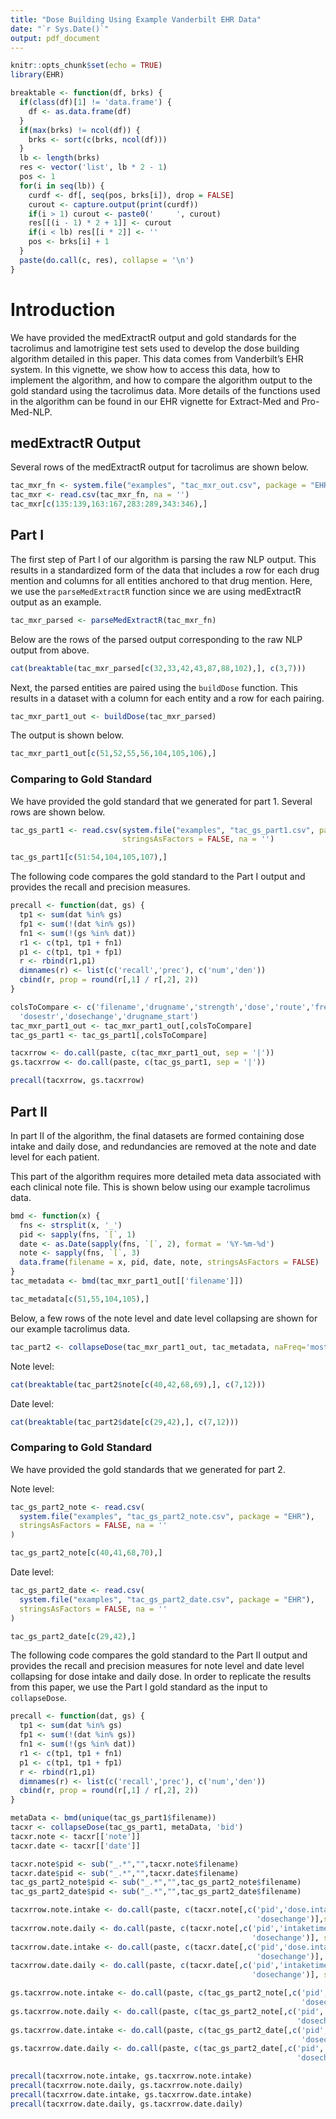 ```yaml
---
title: "Dose Building Using Example Vanderbilt EHR Data"
date: "`r Sys.Date()`"
output: pdf_document
---
```


<!--
%\VignetteEngine{knitr::rmarkdown}
%\VignetteIndexEntry{3. Dose Building Using Example Vanderbilt EHR Data}
%\VignetteEncoding{UTF-8}
-->

```r
knitr::opts_chunk$set(echo = TRUE)
library(EHR)
```

```r
breaktable <- function(df, brks) {
  if(class(df)[1] != 'data.frame') {
    df <- as.data.frame(df)
  }
  if(max(brks) != ncol(df)) {
    brks <- sort(c(brks, ncol(df)))
  }
  lb <- length(brks)
  res <- vector('list', lb * 2 - 1)
  pos <- 1
  for(i in seq(lb)) {
    curdf <- df[, seq(pos, brks[i]), drop = FALSE]
    curout <- capture.output(print(curdf))
    if(i > 1) curout <- paste0('     ', curout)
    res[[(i - 1) * 2 + 1]] <- curout
    if(i < lb) res[[i * 2]] <- ''
    pos <- brks[i] + 1
  }
  paste(do.call(c, res), collapse = '\n')
}
```

# Introduction

We have provided the medExtractR output and gold standards for the tacrolimus and lamotrigine test sets used to develop the dose building algorithm detailed in this paper. This data comes from Vanderbilt's EHR system. In this vignette, we show how to access this data, how to implement the algorithm, and how to compare the algorithm output to the gold standard using the tacrolimus data. More details of the functions used in the algorithm can be found in our EHR vignette for Extract-Med and Pro-Med-NLP.

## medExtractR Output

Several rows of the medExtractR output for tacrolimus are shown below.
```r
tac_mxr_fn <- system.file("examples", "tac_mxr_out.csv", package = "EHR")
tac_mxr <- read.csv(tac_mxr_fn, na = '')
tac_mxr[c(135:139,163:167,283:289,343:346),]
```

## Part I

The first step of Part I of our algorithm is parsing the raw NLP output. This results in a standardized form of the data that includes a row for each drug mention and columns for all entities anchored to that drug mention. Here, we use the `parseMedExtractR` function since we are using medExtractR output as an example.

```r
tac_mxr_parsed <- parseMedExtractR(tac_mxr_fn)
```

Below are the rows of the parsed output corresponding to the raw NLP output from above.

```r
cat(breaktable(tac_mxr_parsed[c(32,33,42,43,87,88,102),], c(3,7)))
```

Next, the parsed entities are paired using the `buildDose` function. This results in a dataset with a column for each entity and a row for each pairing.

```r
tac_mxr_part1_out <- buildDose(tac_mxr_parsed)
```

The output is shown below.

```r
tac_mxr_part1_out[c(51,52,55,56,104,105,106),]
```

### Comparing to Gold Standard

We have provided the gold standard that we generated for part 1. Several rows are shown below.

```r
tac_gs_part1 <- read.csv(system.file("examples", "tac_gs_part1.csv", package = "EHR"),
                         stringsAsFactors = FALSE, na = '')
```

```r
tac_gs_part1[c(51:54,104,105,107),]
```

The following code compares the gold standard to the Part I output and provides the recall and precision measures.
```r
precall <- function(dat, gs) {
  tp1 <- sum(dat %in% gs)
  fp1 <- sum(!(dat %in% gs))
  fn1 <- sum(!(gs %in% dat))
  r1 <- c(tp1, tp1 + fn1)
  p1 <- c(tp1, tp1 + fp1)
  r <- rbind(r1,p1)
  dimnames(r) <- list(c('recall','prec'), c('num','den'))
  cbind(r, prop = round(r[,1] / r[,2], 2))
}

colsToCompare <- c('filename','drugname','strength','dose','route','freq',
  'dosestr','dosechange','drugname_start')
tac_mxr_part1_out <- tac_mxr_part1_out[,colsToCompare]
tac_gs_part1 <- tac_gs_part1[,colsToCompare]

tacxrrow <- do.call(paste, c(tac_mxr_part1_out, sep = '|'))
gs.tacxrrow <- do.call(paste, c(tac_gs_part1, sep = '|'))

precall(tacxrrow, gs.tacxrrow)
```

## Part II

In part II of the algorithm, the final datasets are formed containing dose intake and daily dose, and redundancies are removed at the note and date level for each patient.

This part of the algorithm requires more detailed meta data associated with each clinical note file. This is shown below using our example tacrolimus data.
```r
bmd <- function(x) {
  fns <- strsplit(x, '_')
  pid <- sapply(fns, `[`, 1)
  date <- as.Date(sapply(fns, `[`, 2), format = '%Y-%m-%d')
  note <- sapply(fns, `[`, 3)
  data.frame(filename = x, pid, date, note, stringsAsFactors = FALSE)
}
tac_metadata <- bmd(tac_mxr_part1_out[['filename']])
```

```r
tac_metadata[c(51,55,104,105),]
```

Below, a few rows of the note level and date level collapsing are shown for our example tacrolimus data.
```r
tac_part2 <- collapseDose(tac_mxr_part1_out, tac_metadata, naFreq='most')
```

Note level:
```r
cat(breaktable(tac_part2$note[c(40,42,68,69),], c(7,12)))
```

Date level:
```r
cat(breaktable(tac_part2$date[c(29,42),], c(7,12)))
```

### Comparing to Gold Standard

We have provided the gold standards that we generated for part 2.

Note level:
```r
tac_gs_part2_note <- read.csv(
  system.file("examples", "tac_gs_part2_note.csv", package = "EHR"),
  stringsAsFactors = FALSE, na = ''
)
```

```r
tac_gs_part2_note[c(40,41,68,70),]
```

Date level:
```r
tac_gs_part2_date <- read.csv(
  system.file("examples", "tac_gs_part2_date.csv", package = "EHR"),
  stringsAsFactors = FALSE, na = ''
)
```

```r
tac_gs_part2_date[c(29,42),]
```

The following code compares the gold standard to the Part II output and provides the recall and precision measures for note level and date level collapsing for dose intake and daily dose. In order to replicate the results from this paper, we use the Part I gold standard as the input to `collapseDose`.
```r
precall <- function(dat, gs) {
  tp1 <- sum(dat %in% gs)
  fp1 <- sum(!(dat %in% gs))
  fn1 <- sum(!(gs %in% dat))
  r1 <- c(tp1, tp1 + fn1)
  p1 <- c(tp1, tp1 + fp1)
  r <- rbind(r1,p1)
  dimnames(r) <- list(c('recall','prec'), c('num','den'))
  cbind(r, prop = round(r[,1] / r[,2], 2))
}

metaData <- bmd(unique(tac_gs_part1$filename))
tacxr <- collapseDose(tac_gs_part1, metaData, 'bid')
tacxr.note <- tacxr[['note']]
tacxr.date <- tacxr[['date']]

tacxr.note$pid <- sub("_.*","",tacxr.note$filename)
tacxr.date$pid <- sub("_.*","",tacxr.date$filename)
tac_gs_part2_note$pid <- sub("_.*","",tac_gs_part2_note$filename)
tac_gs_part2_date$pid <- sub("_.*","",tac_gs_part2_date$filename)

tacxrrow.note.intake <- do.call(paste, c(tacxr.note[,c('pid','dose.intake',
                                                       'dosechange')],sep = '|'))
tacxrrow.note.daily <- do.call(paste, c(tacxr.note[,c('pid','intaketime','dose.daily',
                                                      'dosechange')], sep = '|'))
tacxrrow.date.intake <- do.call(paste, c(tacxr.date[,c('pid','dose.intake',
                                                       'dosechange')], sep = '|'))
tacxrrow.date.daily <- do.call(paste, c(tacxr.date[,c('pid','intaketime','dose.daily',
                                                      'dosechange')], sep = '|'))

gs.tacxrrow.note.intake <- do.call(paste, c(tac_gs_part2_note[,c('pid','doseintake',
                                                                 'dosechange')], sep = '|'))
gs.tacxrrow.note.daily <- do.call(paste, c(tac_gs_part2_note[,c('pid','intaketime','daily',
                                                                'dosechange')], sep = '|'))
gs.tacxrrow.date.intake <- do.call(paste, c(tac_gs_part2_date[,c('pid','doseintake',
                                                                 'dosechange')], sep = '|'))
gs.tacxrrow.date.daily <- do.call(paste, c(tac_gs_part2_date[,c('pid','intaketime','daily',
                                                                'dosechange')], sep = '|'))

precall(tacxrrow.note.intake, gs.tacxrrow.note.intake)
precall(tacxrrow.note.daily, gs.tacxrrow.note.daily)
precall(tacxrrow.date.intake, gs.tacxrrow.date.intake)
precall(tacxrrow.date.daily, gs.tacxrrow.date.daily)
```

